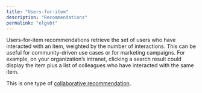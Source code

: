```yaml
---
title: "Users-for-item"
description: "Recommendations"
permalink: "elgvbt"
---
```


Users-for-item recommendations retrieve the set of users who have interacted with an item, weighted by the number of interactions. This can be useful for community-driven use cases or for marketing campaigns. For example, on your organization’s intranet, clicking a search result could display the item plus a list of colleagues who have interacted with the same item.

This is one type of [collaborative recommendation](/managed-fusion/5.9/l0emoh/methods#content-based-vs-collaborative).